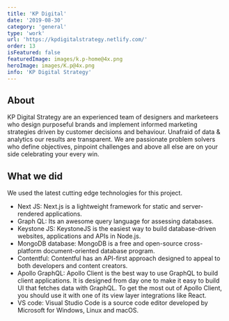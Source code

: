 ```yaml
---
title: 'KP Digital'
date: '2019-08-30'
category: 'general'
type: 'work'
url: 'https://kpdigitalstrategy.netlify.com/'
order: 13
isFeatured: false
featuredImage: images/k.p-home@4x.png
heroImage: images/K.p@4x.png
info: 'KP Digital Strategy'
---
```


## About

KP Digital Strategy are an experienced team of designers and marketeers who design purposeful brands and implement informed marketing strategies driven by customer decisions and behaviour. Unafraid of data & analytics our results are transparent. We are passionate problem solvers who define objectives, pinpoint challenges and above all else are on your side celebrating your every win.

## What we did

We used the latest cutting edge technologies for this project.

- Next JS: Next.js is a lightweight framework for static and server-rendered applications.
- Graph QL: Its an awesome query language for assessing databases.
- Keystone JS: KeystoneJS is the easiest way to build database-driven websites, applications and APIs in Node.js.
- MongoDB database: MongoDB is a free and open-source cross-platform document-oriented database program.
- Contentful: Contentful has an API-first approach designed to appeal to both developers and content creators.
- Apollo GraphQL: Apollo Client is the best way to use GraphQL to build client applications. It is designed from day one to make it easy to build UI that fetches data with GraphQL. To get the most out of Apollo Client, you should use it with one of its view layer integrations like React.
- VS code: Visual Studio Code is a source code editor developed by Microsoft for Windows, Linux and macOS.
